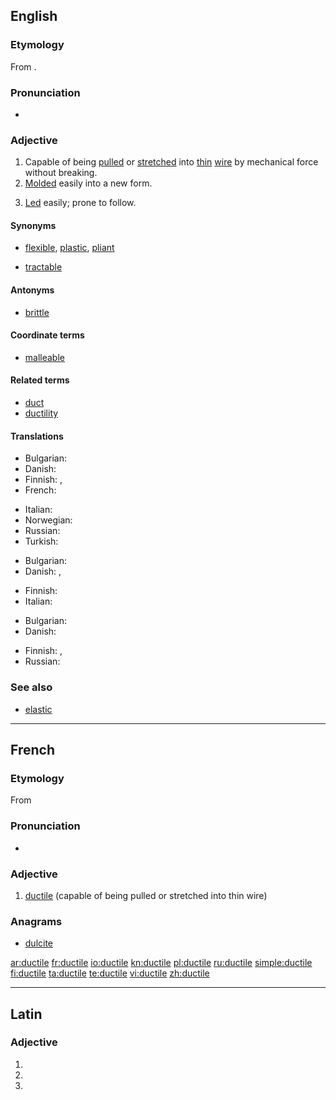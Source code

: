 {{was wotd|2009|September|16}}
==English==

===Etymology===
From {{etyl|la|en}} {{term|ductilis||easily led|lang=la}}.

===Pronunciation===
* {{a|UK|US}} {{IPA|/ˈdʌk.taɪl/}}

===Adjective===
{{en-adj}}

# Capable of being [[pull]]ed or [[stretch]]ed into [[thin]] [[wire]] by mechanical force without breaking.
# [[mold|Molded]] easily into a new form.
# {{rare}} [[lead|Led]] easily; prone to follow.

====Synonyms====
* {{sense|molded easily}} [[flexible]], [[plastic]], [[pliant]]
* {{sense|led easily}} [[tractable]]

====Antonyms====
* {{sense|capable of being pulled into thin wire}} [[brittle]]

====Coordinate terms====
* [[malleable]]

====Related terms====
* [[duct]]
* [[ductility]]

====Translations====
{{trans-top|capable of being pulled or stretched into thin wire}}
* Bulgarian: {{t|bg|ковък}}
* Danish: {{t|da|stækbar}}
* Finnish: {{t|fi|muokattava}},  {{t-|fi|taottava}}
* French: {{t+|fr|ductile}}
{{trans-mid}}
* Italian: {{t+|it|duttile|m|f}}
* Norwegian: {{t+|no|formbar}}
* Russian: {{t|ru|тягучий}}
* Turkish: {{t+|tr|sünek}}
{{trans-bottom}}

{{trans-top|molded easily into a new form}}
* Bulgarian: {{t|bg|пластичен}}
* Danish: {{t-|da|smidig}},  {{t-|da|sej}}
{{trans-mid}}
* Finnish: {{t|fi|muokattava}}
* Italian: {{t+|it|duttile|m|f}}
{{trans-bottom}}

{{trans-top|easily led}}
* Bulgarian: {{t|bg|податлив}}
* Danish: {{t|da|føjelig}}
{{trans-mid}}
* Finnish: {{t|fi|johdateltava}},  {{t-|fi|herkkäuskoinen}}
* Russian: {{t|ru|послушный}}
{{trans-bottom}}

===See also===
* [[elastic]]

----

==French==

===Etymology===
From {{etyl|la|fr}}

===Pronunciation===
* {{IPA|/dyk.til/|lang=fr}}

===Adjective===
{{fr-adj-mf}}

# [[#English|ductile]] (capable of being pulled or stretched into thin wire)

===Anagrams===
* [[dulcite#French|dulcite]]

[[ar:ductile]]
[[fr:ductile]]
[[io:ductile]]
[[kn:ductile]]
[[pl:ductile]]
[[ru:ductile]]
[[simple:ductile]]
[[fi:ductile]]
[[ta:ductile]]
[[te:ductile]]
[[vi:ductile]]
[[zh:ductile]]

----
==Latin==

===Adjective===
{{la-adj-form|ductile}}

# {{inflection of|ductilis|ductilis|nom|n|s|lang=la}}
# {{inflection of|ductilis|ductilis|acc|n|s|lang=la}}
# {{inflection of|ductilis|ductilis|voc|n|s|lang=la}}
{{count page|[[Wiktionary:Page count]]}}
{{rfc-auto}}